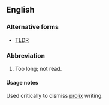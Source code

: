 ==English==

===Alternative forms===
* [[TLDR]]

===Abbreviation===
{{en-abbr}}

# {{label|en|initialism}} Too long; not read.

====Usage notes====
Used critically to dismiss [[prolix]] writing.